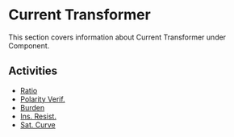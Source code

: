 # Current Transformer

This section covers information about Current Transformer under Component.

## Activities

- [Ratio](/docs/component/current-transformer/ratio)
- [Polarity Verif.](/docs/component/current-transformer/polarity-verif)
- [Burden](/docs/component/current-transformer/burden)
- [Ins. Resist.](/docs/component/current-transformer/ins-resist)
- [Sat. Curve](/docs/component/current-transformer/sat-curve)
